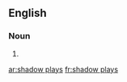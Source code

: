 ==English==

===Noun===
{{head|en}}

# {{plural of|shadow play}}

[[ar:shadow plays]]
[[fr:shadow plays]]